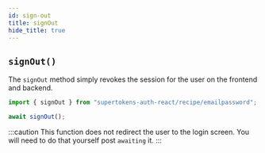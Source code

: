 ```yaml
---
id: sign-out
title: signOut
hide_title: true
---
```


## `signOut()`


The `signOut` method simply revokes the session for the user on the frontend and backend.

```jsx
import { signOut } from "supertokens-auth-react/recipe/emailpassword";

await signOut();
```

:::caution
This function does not redirect the user to the login screen. You will need to do that yourself post `awaiting` it.
:::